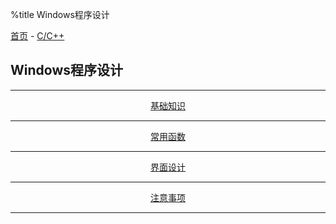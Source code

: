 %title Windows程序设计

[[../../../index|首页]] - [[../index|C/C++]]
==Windows程序设计==
----
<center>
[[base|基础知识]]
----
[[funcs|常用函数]]
----
[[gui|界面设计]]
----
[[tips|注意事项]]
</center>
----
